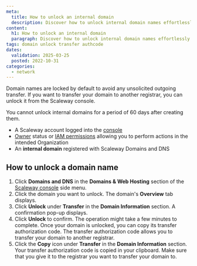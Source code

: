 ```yaml
---
meta:
  title: How to unlock an internal domain
  description: Discover how to unlock internal domain names effortlessly. Follow our detailed steps to manage domain security and facilitate transfers.
content:
  h1: How to unlock an internal domain
  paragraph: Discover how to unlock internal domain names effortlessly. Follow our detailed steps to manage domain security and facilitate transfers.
tags: domain unlock transfer authcode
dates:
  validation: 2025-03-25
  posted: 2022-10-31
categories:
  - network
---
```




Domain names are locked by default to avoid any unsolicited outgoing transfer. If you want to transfer your domain to another registrar, you can unlock it from the Scaleway console.

<Message type="important">
  You cannot unlock internal domains for a period of 60 days after creating them.
</Message>

<Requirements />

- A Scaleway account logged into the [console](https://console.scaleway.com)
- [Owner](/iam/concepts/#owner) status or [IAM permissions](/iam/concepts/#permission) allowing you to perform actions in the intended Organization
- An **internal domain** registered with Scaleway Domains and DNS

## How to unlock a domain name

1. Click **Domains and DNS** in the **Domains & Web Hosting** section of the [Scaleway console](https://console.scaleway.com) side menu.
2. Click the domain you want to unlock. The domain's **Overview** tab displays.
3. Click **Unlock** under **Transfer** in the **Domain Information** section. A confirmation pop-up displays.
    <Lightbox image={image} alt="Domain's information section with the following information: status, type, transfer, DNSSEC, autorenew, and expiration date." />
4. Click **Unlock** to confirm. The operation might take a few minutes to complete. Once your domain is unlocked, you can copy its transfer authorization code.
    <Message type="note">
      The transfer authorization code allows you to transfer your domain to another registrar.
    </Message>
5. Click the **Copy** icon under **Transfer** in the **Domain Information** section. Your transfer authorization code is copied in your clipboard. Make sure that you give it to the registrar you want to transfer your domain to.